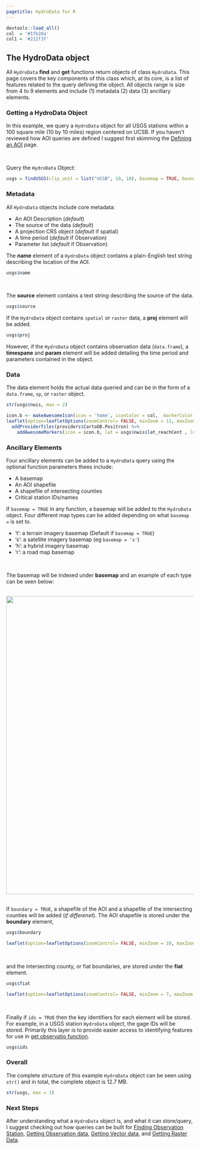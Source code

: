```yaml
---
pagetitle: HydroData for R
---
```


```r
devtools::load_all()
col  = '#1fb28a'
col1 = '#212f3f'
```

## The HydroData object

All `HydroData` **find** and **get** functions return objects of class `HydroData`. This page covers the key components of this class which, at its core, is a list of features related to the query defining the object. All objects range is size from 4 to 9 elements and include (1) metadata (2) data (3) ancillary elements.

### Getting a HydroData Object

In this example, we query a `HydroData` object for all USGS stations within a 100 square mile (10 by 10 miles) region centered on UCSB. If you haven't reviewed how AOI queries are defined  I suggest first skimming the [Defining an AOI](aoi.html) page. 

<br>

Query the `HydroData` Object:

```r
usgs = findUSGS(clip_unit = list("UCSB", 10, 10), basemap = TRUE, boundary = TRUE, ids = T)
```

### Metadata

All `HydroData` objects include core metadata:

* An AOI Description (*default*)
* The source of the data (*default*)
* A projection CRS object (*default* if spatial) 
* A time period (*default* if Observation)
* Parameter list (*default* if Observation)

The **name** element of a `HydroData` object contains a plain-English text string describing the location of the AOI. 

```r
usgs$name
```

<br> 

The **source** element contains a text string describing the source of the data.

```r
usgs$source
```

If the `HydroData` object contains `spatial` or `raster` data, a **proj** element will be added.

```r
usgs$proj
```

However, if the `HydroData` object contains observation data (`data.frame`), a **timespane** and **param** element will be added detailing the time period and parameters contained in the object.

### Data

The data element holds the actual data queried and can be in the form of a `data.frame`, `sp`, or `raster` object.

```r
str(usgs$nwis, max = 2)
```

```r

icon.b <- makeAwesomeIcon(icon = 'home', iconColor = col,  markerColor = 'gray')
leaflet(option=leafletOptions(zoomControl= FALSE, minZoom = 13, maxZoom = 13)) %>% 
  addProviderTiles(providers$CartoDB.Positron) %>%
    addAwesomeMarkers(icon = icon.b, lat = usgs$nwis$lat_reachCent , lng = usgs$nwis$lon_reachCent)

```

### Ancillary Elements

Four ancillary elements can be added to a `HydroData` query using the optional function parameters thees include:

* A basemap
* An AOI shapefile 
* A shapefile of intersecting counties
* Critical station IDs/names

If `basemap = TRUE` in any function, a basemap will be added to the `HydroData` object. Four different map types can be added depending on what `basemap =` is set to.

  * 't': a terrain imagery basemap (Default if `basemap = TRUE`)
  * 's': a satellite imagery basemap (eg `basemap = 's'`)
  * 'h': a hybrid imagery basemap
  * 'r': a road map basemap
  
<br>
  
The basemap will be indexed under **basemap** and an example of each type can be seen below:

<br>
<left>
<a ><img alt = '' width='800' src='img/basemaps.png' /></a>
</left>
<br>
<br>

If `boundary = TRUE`, a shapefile of the AOI and a shapefile of the intersecting counties will be added (*if differenet*). The AOI shapefile is stored under the **boundary** element,

```r
usgs$boundary
```

```r
leaflet(option=leafletOptions(zoomControl= FALSE, minZoom = 10, maxZoom = 10)) %>% addProviderTiles(providers$CartoDB.Positron) %>% addPolygons(data = usgs$boundary,fillColor = col, color = col1, weight = 3)
```

<br>

and the intersecting county, or fiat boundaries, are stored under the **fiat** element.

```r
usgs$fiat
```

```r
leaflet(option=leafletOptions(zoomControl= FALSE, minZoom = 7, maxZoom = 7)) %>% addProviderTiles(providers$CartoDB.Positron) %>% addPolygons(data = usgs$fiat,fillColor = col, color = col1, weight = 3)
```

<br>

Finally if `ids = TRUE` then the key identifiers for each element will be stored. For example, in a USGS station `HydroData` object, the gage IDs will be stored. Primarily this layer is to provide easier access to identifying features for use in [get observatio function](get_tab.html).

```r
usgs$ids
```

### Overall 

The complete structure of this example `HydroData` object can be seen using `str()` and in total, the complete object is 12.7 MB.

```r
str(usgs, max = 1)
```

### Next Steps

After understanding what a `HydroData` object is, and what it can store/query, I suggest checking out how queries can be built for [Finding Observation Station](find.html), [Getting Observation data](get_tab.html),  [Getting Vector data](get_vec.html), and [Getting Raster Data](get_rast.html).
